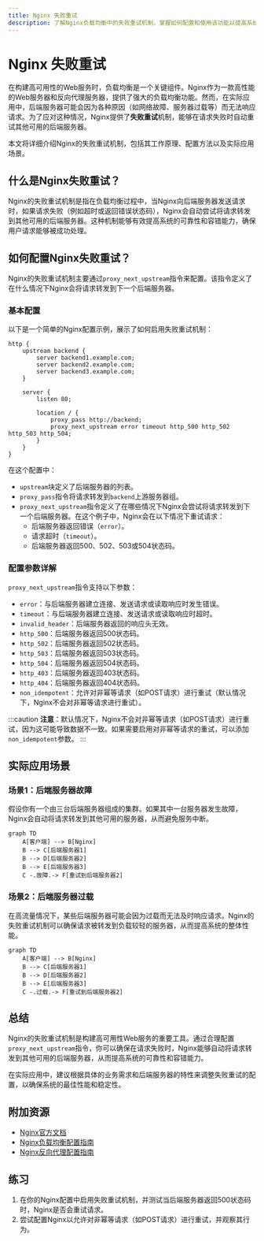 ```yaml
---
title: Nginx 失败重试
description: 了解Nginx负载均衡中的失败重试机制，掌握如何配置和使用该功能以提高系统的可靠性和容错能力。
---
```


# Nginx 失败重试

在构建高可用性的Web服务时，负载均衡是一个关键组件。Nginx作为一款高性能的Web服务器和反向代理服务器，提供了强大的负载均衡功能。然而，在实际应用中，后端服务器可能会因为各种原因（如网络故障、服务器过载等）而无法响应请求。为了应对这种情况，Nginx提供了**失败重试**机制，能够在请求失败时自动重试其他可用的后端服务器。

本文将详细介绍Nginx的失败重试机制，包括其工作原理、配置方法以及实际应用场景。

## 什么是Nginx失败重试？

Nginx的失败重试机制是指在负载均衡过程中，当Nginx向后端服务器发送请求时，如果请求失败（例如超时或返回错误状态码），Nginx会自动尝试将请求转发到其他可用的后端服务器。这种机制能够有效提高系统的可靠性和容错能力，确保用户请求能够被成功处理。

## 如何配置Nginx失败重试？

Nginx的失败重试机制主要通过`proxy_next_upstream`指令来配置。该指令定义了在什么情况下Nginx会将请求转发到下一个后端服务器。

### 基本配置

以下是一个简单的Nginx配置示例，展示了如何启用失败重试机制：

```nginx
http {
    upstream backend {
        server backend1.example.com;
        server backend2.example.com;
        server backend3.example.com;
    }

    server {
        listen 80;

        location / {
            proxy_pass http://backend;
            proxy_next_upstream error timeout http_500 http_502 http_503 http_504;
        }
    }
}
```

在这个配置中：

- `upstream`块定义了后端服务器的列表。
- `proxy_pass`指令将请求转发到`backend`上游服务器组。
- `proxy_next_upstream`指令定义了在哪些情况下Nginx会尝试将请求转发到下一个后端服务器。在这个例子中，Nginx会在以下情况下重试请求：
  - 后端服务器返回错误（`error`）。
  - 请求超时（`timeout`）。
  - 后端服务器返回500、502、503或504状态码。

### 配置参数详解

`proxy_next_upstream`指令支持以下参数：

- `error`：与后端服务器建立连接、发送请求或读取响应时发生错误。
- `timeout`：与后端服务器建立连接、发送请求或读取响应时超时。
- `invalid_header`：后端服务器返回的响应头无效。
- `http_500`：后端服务器返回500状态码。
- `http_502`：后端服务器返回502状态码。
- `http_503`：后端服务器返回503状态码。
- `http_504`：后端服务器返回504状态码。
- `http_403`：后端服务器返回403状态码。
- `http_404`：后端服务器返回404状态码。
- `non_idempotent`：允许对非幂等请求（如POST请求）进行重试（默认情况下，Nginx不会对非幂等请求进行重试）。

:::caution
**注意**：默认情况下，Nginx不会对非幂等请求（如POST请求）进行重试，因为这可能导致数据不一致。如果需要启用对非幂等请求的重试，可以添加`non_idempotent`参数。
:::

## 实际应用场景

### 场景1：后端服务器故障

假设你有一个由三台后端服务器组成的集群。如果其中一台服务器发生故障，Nginx会自动将请求转发到其他可用的服务器，从而避免服务中断。

```mermaid
graph TD
    A[客户端] --> B[Nginx]
    B --> C[后端服务器1]
    B --> D[后端服务器2]
    B --> E[后端服务器3]
    C -.故障.-> F[重试到后端服务器2]
```

### 场景2：后端服务器过载

在高流量情况下，某些后端服务器可能会因为过载而无法及时响应请求。Nginx的失败重试机制可以确保请求被转发到负载较轻的服务器，从而提高系统的整体性能。

```mermaid
graph TD
    A[客户端] --> B[Nginx]
    B --> C[后端服务器1]
    B --> D[后端服务器2]
    B --> E[后端服务器3]
    C -.过载.-> F[重试到后端服务器2]
```

## 总结

Nginx的失败重试机制是构建高可用性Web服务的重要工具。通过合理配置`proxy_next_upstream`指令，你可以确保在请求失败时，Nginx能够自动将请求转发到其他可用的后端服务器，从而提高系统的可靠性和容错能力。

在实际应用中，建议根据具体的业务需求和后端服务器的特性来调整失败重试的配置，以确保系统的最佳性能和稳定性。

## 附加资源

- [Nginx官方文档](https://nginx.org/en/docs/)
- [Nginx负载均衡配置指南](https://nginx.org/en/docs/http/load_balancing.html)
- [Nginx反向代理配置指南](https://nginx.org/en/docs/http/ngx_http_proxy_module.html)

## 练习

1. 在你的Nginx配置中启用失败重试机制，并测试当后端服务器返回500状态码时，Nginx是否会重试请求。
2. 尝试配置Nginx以允许对非幂等请求（如POST请求）进行重试，并观察其行为。
